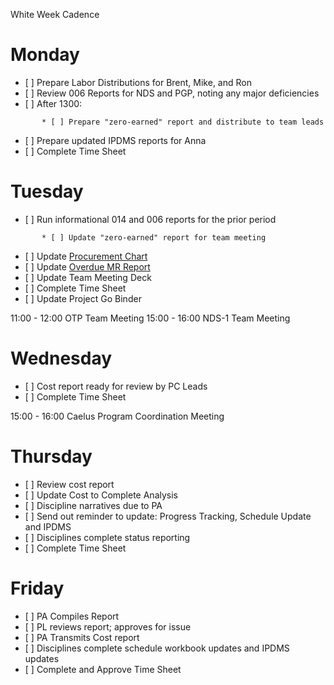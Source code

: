 White Week Cadence

= Monday =
* [ ] Prepare Labor Distributions for Brent, Mike, and Ron
* [ ] Review 006 Reports for NDS and PGP, noting any major deficiencies
* [ ] After 1300:
        * [ ] Prepare "zero-earned" report and distribute to team leads
* [ ] Prepare updated IPDMS reports for Anna
* [ ] Complete Time Sheet

= Tuesday =
* [ ] Run informational 014 and 006 reports for the prior period
        * [ ] Update "zero-earned" report for team meeting
* [ ] Update [[file:///S:/Caelus/106726/Project Controls/Davis/Procurement Chart.xlsx|Procurement Chart]]
* [ ] Update [[file:///F:/106726/106726 - NDS-1 - Overdue MRs.xlsx|Overdue MR Report]]
* [ ] Update Team Meeting Deck
* [ ] Complete Time Sheet
* [ ] Update Project Go Binder

11:00 - 12:00 OTP Team Meeting
15:00 - 16:00 NDS-1 Team Meeting

= Wednesday =
* [ ] Cost report ready for review by PC Leads
* [ ] Complete Time Sheet

15:00 - 16:00 Caelus Program Coordination Meeting

= Thursday =
* [ ] Review cost report
* [ ] Update Cost to Complete Analysis
* [ ] Discipline narratives due to PA
* [ ] Send out reminder to update: Progress Tracking, Schedule Update and IPDMS 
* [ ] Disciplines complete status reporting
* [ ] Complete Time Sheet

= Friday =
* [ ] PA Compiles Report
* [ ] PL reviews report; approves for issue
* [ ] PA Transmits Cost report
* [ ] Disciplines complete schedule workbook updates and IPDMS updates
* [ ] Complete and Approve Time Sheet
